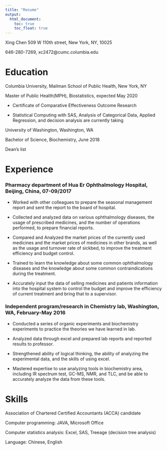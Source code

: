 ```yaml
---
title: "Resume"
output: 
  html_document:
    toc: true
    toc_float: true
---
```


Xing Chen
509 W 110th street, New York, NY, 10025

646-280-7269, xc2472@cumc.columbia.edu

# Education
Columbia University, Mailman School of Public Health, New York, NY

Master of Public Health(MPH), Biostatistics, expected May 2020

*	Certificate of Comparative Effectiveness Outcome Research

*	Statistical Computing with SAS, Analysis of Categorical Data, Applied Regression, and decision analysis are currently taking 

University of Washington, Washington, WA

Bachelor of Science, Biochemistry, June 2018

Dean’s list

# Experience

### Pharmacy department of Hua Er Ophthalmology Hospital, Beijing, China, 07-09/2017

*	Worked with other colleagues to prepare the seasonal management report and sent the report to the board of hospital. 

* Collected and analyzed data on various ophthalmology diseases, the usage of prescribed medicines, and the number of operations performed, to prepare financial reports. 

*	Compared and Analyzed the market prices of the currently used medicines and the market prices of medicines in other brands, as well as the usage and turnover rate of sickbed, to improve the treatment efficiency and budget control. 

*	Trained to learn the knowledge about some common ophthalmology diseases and the knowledge about some common contraindications during the treatment.

*	Accurately input the data of selling medicines and patients information into the hospital system to control the budget and improve the efficiency of current treatment and bring that to a supervisor. 

### Independent program/research in Chemistry lab, Washington, WA, February-May 2016

*	Conducted a series of organic experiments and biochemistry experiments to practice the theories we have learned in lab. 

*	Analyzed data through excel and prepared lab reports and reported results to professor. 

*	Strengthened ability of logical thinking, the ability of analyzing the experimental data, and the skills of using excel. 

*	Mastered expertise to use analyzing tools in biochemistry area, including IR spectrum test, GC-MS, NMR, and TLC, and be able to accurately analyze the data from these tools. 

# Skills

Association of Chartered Certified Accountants (ACCA) candidate

Computer programming: JAVA, Microsoft Office

Computer statistics analysis: Excel, SAS, Treeage (decision tree analysis)

Language: Chinese, English


